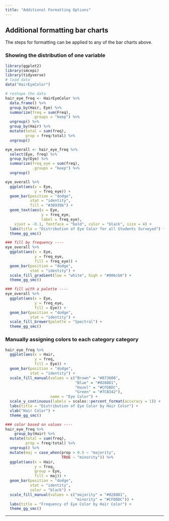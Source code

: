 ```yaml
---
title: "Additional Formatting Options"
---
```


## Additional formatting bar charts

The steps for formatting can be applied to any of the bar charts above.

### Showing the distribution of one variable

```r
library(ggplot2)
library(smcepi)
library(tidyverse)
# load data
data("HairEyeColor")

# reshape the data
hair_eye_freq <- HairEyeColor %>%
  data.frame() %>%
  group_by(Hair, Eye) %>%
  summarize(freq = sum(Freq),
            .groups = "keep") %>%
  ungroup() %>%
  group_by(Hair) %>%
  mutate(total = sum(freq),
         prop = freq/total) %>%
  ungroup()

eye_overall <- hair_eye_freq %>%
  select(Eye, freq) %>%
  group_by(Eye) %>%
  summarize(freq_eye = sum(freq),
            .groups = "keep") %>%
  ungroup()

eye_overall %>%
  ggplot(aes(x = Eye, 
             y = freq_eye)) +
  geom_bar(position = "dodge",
           stat = "identity",
           fill = "#38939b") +
  geom_text(aes(x = Eye, 
                y = freq_eye,
                label = freq_eye),
    vjust = -0.1, fontface = "bold", color = "black", size = 4) +
  labs(title = "Distribution of Eye Color for all Students Surveyed") +
  theme_gg_smc()
```

```r
### fill by frequency ----
eye_overall %>%
  ggplot(aes(x = Eye, 
             y = freq_eye,
             fill = freq_eye)) +
  geom_bar(position = "dodge",
           stat = "identity") + 
  scale_fill_gradient(low = "white", high = "#006cb6") + 
  theme_gg_smc()

### fill with a palette ----
eye_overall %>%
  ggplot(aes(x = Eye, 
             y = freq_eye,
             fill = Eye)) +
  geom_bar(position = "dodge",
           stat = "identity") + 
  scale_fill_brewer(palette = "Spectral") + 
  theme_gg_smc()

```

### Manually assigning colors to each category category

```r
hair_eye_freq %>% 
  ggplot(aes(x = Hair, 
             y = freq,
             fill = Eye)) +
  geom_bar(position = "dodge",
           stat = "identity") + 
  scale_fill_manual(values = c("Brown" = "#873600",
                               "Blue" = "#0288D1",
                               "Hazel" = "#CFD8DC",
                               "Green" = "#7CB342"),
                    name = "Eye Color") + 
  scale_y_continuous(labels = scales::percent_format(accuracy = 1)) +
  labs(title = "Distribution of Eye Color by Hair Color") +
  xlab("Hair Color") +
  theme_gg_smc()
```

```r


### color based on values ---- 
hair_eye_freq %>%
    group_by(Hair) %>%
  mutate(total = sum(freq),
         prop = freq/total) %>%
  ungroup() %>%
  mutate(maj = case_when(prop > 0.5 ~ "majority",
                         TRUE ~ "minority")) %>%
  ggplot(aes(x = Hair, 
             y = freq,
             group = Eye,
             fill = maj)) +
  geom_bar(position = "dodge",
           stat = "identity",
           color = "black") +
  scale_fill_manual(values = c("majority" = "#0288D1",
                               "minority" = "#CFD8DC")) + 
  labs(title = "Frequency of Eye Color by Hair Color") + 
  theme_gg_smc()
```

------------------------------------------------------------------------
